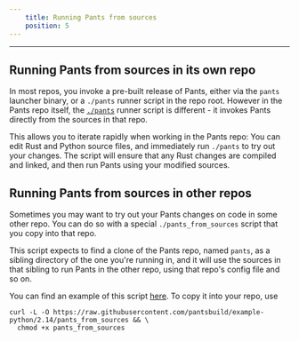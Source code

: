 ```yaml
---
    title: Running Pants from sources
    position: 5
---
```


---

## Running Pants from sources in its own repo

In most repos, you invoke a pre-built release of Pants, either via the `pants` launcher binary, or a `./pants` runner script in the repo root. However in the Pants repo itself, the [`./pants`](https://github.com/pantsbuild/pants/blob/main/pants) runner script is different - it invokes Pants directly from the sources in that repo.

This allows you to iterate rapidly when working in the Pants repo: You can edit Rust and Python source files, and immediately run `./pants` to try out your changes. The script will ensure that any Rust changes are compiled and linked, and then run Pants using your modified sources.

## Running Pants from sources in other repos

Sometimes you may want to try out your Pants changes on code in some other repo. You can do so with a special `./pants_from_sources` script that you copy into that repo.

This script expects to find a clone of the Pants repo, named `pants`, as a sibling directory of the one you're running in, and it will use the sources in that sibling to run Pants in the other repo, using that repo's config file and so on.

You can find an example of this script [here](https://github.com/pantsbuild/example-python/blob/2.14/pants_from_sources). To copy it into your repo, use

```
curl -L -O https://raw.githubusercontent.com/pantsbuild/example-python/2.14/pants_from_sources && \
  chmod +x pants_from_sources
```

